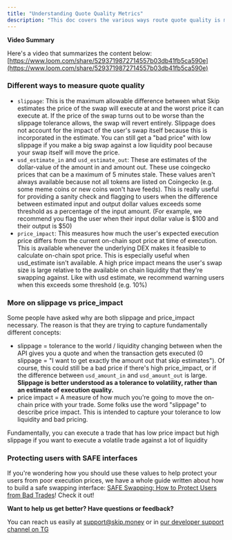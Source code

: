 ```yaml
---
title: "Understanding Quote Quality Metrics"
description: "This doc covers the various ways route quote quality is measured -- slippage, USD estimates of the amount in and out, and price impact"
---
```


<Note>

**Video Summary**

Here's a video that summarizes the content below: [https://www.loom.com/share/5293719872714557b03db41fb5ca590e](https://www.loom.com/share/5293719872714557b03db41fb5ca590e)
</Note>
### Different ways to measure quote quality

* `slippage`: This is the maximum allowable difference between what Skip estimates the price of the swap will execute at and the worst price it can execute at. If the price of the swap turns out to be worse than the slippage tolerance allows, the swap will revert entirely. Slippage does not account for the impact of the user's swap itself because this is incorporated in the estimate. You can still get a "bad price" with low slippage if you make a big swap against a low liquidity pool because your swap itself will move the price.
* `usd_estimate_in` and `usd_estimate_out`: These are estimates of the dollar-value of the amount in and amount out. These use coingecko prices that can be a maximum of 5 minutes stale. These values aren't always available because not all tokens are listed on Coingecko (e.g. some meme coins or new coins won't have feeds). This is really useful for providing a sanity check and flagging to users when the difference between estimated input and output dollar values exceeds some threshold as a percentage of the input amount. (For example, we recommend you flag the user when their input dollar value is $100 and their output is $50)
* `price_impact`: This measures how much the user's expected execution price differs from the current on-chain spot price at time of execution. This is available whenever the underlying DEX makes it feasible to calculate on-chain spot price. This is especially useful when usd\_estimate isn't available. A high price impact means the user's swap size is large relative to the available on chain liquidity that they're swapping against. Like with usd estimate, we recommend warning users when this exceeds some threshold (e.g. 10%)

### More on slippage vs price\_impact

Some people have asked why are both slippage and price\_impact necessary. The reason is that they are trying to capture fundamentally different concepts: 

* slippage = tolerance to the world / liquidity changing between when the API gives you a quote and when the transaction gets executed (0 slippage = "I want to get exactly the amount out that skip estimates"). Of course, this could still be a bad price if there's high price\_impact, or if the difference between `usd_amount_in` and `usd_amount_out` is large. **Slippage is better understood as a tolerance to volatility, rather than an estimate of execution quality.**
* price impact = A measure of how much you're going to move the on-chain price with your trade. Some folks use the word "slippage" to describe price impact. This is intended to capture your tolerance to low liquidity and bad pricing.

Fundamentally, you can execute a trade that has low price impact but high slippage if you want to execute a volatile trade against a lot of liquidity

### Protecting users with SAFE interfaces

If you're wondering how you should use these values to help protect your users from poor execution prices, we have a whole guide written about how to build a safe swapping interface: [SAFE Swapping: How to Protect Users from Bad Trades](/docs/safe-swapping-how-to-protect-users-from-harming-themselves)! Check it out!

<Check>

**Want to help us get better? Have questions or feedback?**

You can reach us easily at support@skip.money or in [our developer support channel on TG](https://t.me/+3y5biSyZRPIwZWIx)
</Check>